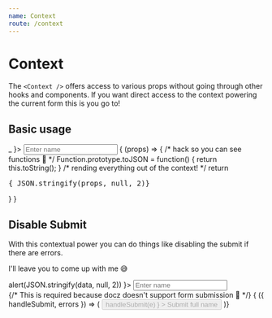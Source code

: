 ```yaml
---
name: Context
route: /context
---
```



# Context

The `<Context />` offers access to various props without going through other hooks and components. If you want direct access to the context powering the current form this is you go to!

## Basic usage

<Playground>
  <Form onSubmit={ _ => _ }>
    <Input
      name='name'
      schema={ string().required('Name is required') }
      placeholder='Enter name'
    />
    <Context.Consumer>
      { (props) => {
        /* hack so you can see functions 🙈 */
        Function.prototype.toJSON = function() { return this.toString(); }
        /* rending everything out of the context! */
        return <pre>{ JSON.stringify(props, null, 2)}</pre>
       } }
    </Context.Consumer>
  </Form>
</Playground>

## Disable Submit

With this contextual power you can do things like disabling the submit if there are errors.

I'll leave you to come up with me 😅

<Playground>
  <Form onSubmit={ data => alert(JSON.stringify(data, null, 2)) }>
    <Input
      name='name'
      schema={ string().required('Name is required') }
      placeholder='Enter name'
    />
    <br />
    {/* This is required because docz doesn't support form submission 🤦‍ */}
    <Context.Consumer>
      { ({ handleSubmit, errors }) => (
        <button
          disabled={ Object.keys(errors).length }
          onClick={ (e) => handleSubmit(e) }
        >
          Submit full name
        </button>
      )}
    </Context.Consumer>
  </Form>
</Playground>
